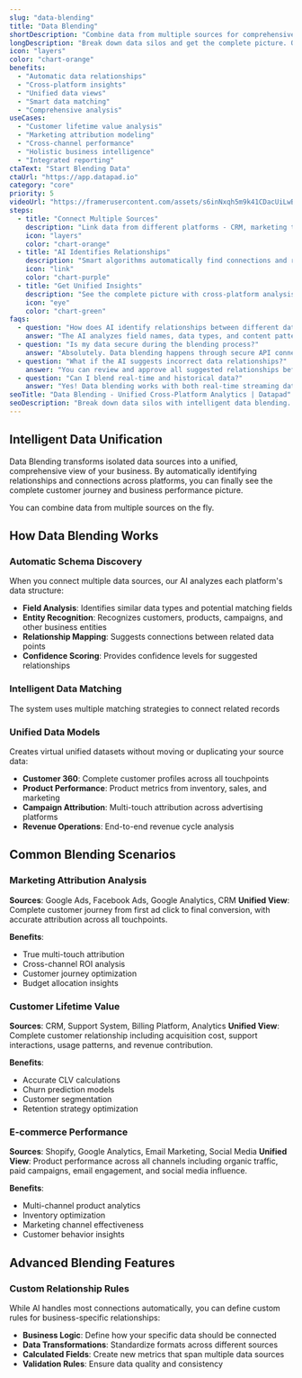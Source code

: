 ```yaml
---
slug: "data-blending"
title: "Data Blending"
shortDescription: "Combine data from multiple sources for comprehensive cross-platform analysis."
longDescription: "Break down data silos and get the complete picture. Our intelligent data blending automatically identifies relationships across your different data sources, creating unified datasets that reveal insights impossible to see in isolation."
icon: "layers"
color: "chart-orange"
benefits:
  - "Automatic data relationships"
  - "Cross-platform insights"
  - "Unified data views"
  - "Smart data matching"
  - "Comprehensive analysis"
useCases:
  - "Customer lifetime value analysis"
  - "Marketing attribution modeling"
  - "Cross-channel performance"
  - "Holistic business intelligence"
  - "Integrated reporting"
ctaText: "Start Blending Data"
ctaUrl: "https://app.datapad.io"
category: "core"
priority: 5
videoUrl: "https://framerusercontent.com/assets/s6inNxqh5m9k41CDacUiLwBUGVc.mp4"
steps:
  - title: "Connect Multiple Sources"
    description: "Link data from different platforms - CRM, marketing tools, databases, and more."
    icon: "layers"
    color: "chart-orange"
  - title: "AI Identifies Relationships"
    description: "Smart algorithms automatically find connections and relationships across your data sources."
    icon: "link"
    color: "chart-purple"
  - title: "Get Unified Insights"
    description: "See the complete picture with cross-platform analysis that reveals hidden business insights."
    icon: "eye"
    color: "chart-green"
faqs:
  - question: "How does AI identify relationships between different data sources?"
    answer: "The AI analyzes field names, data types, and content patterns to identify potential relationships. It uses fuzzy matching for similar but not identical fields, temporal matching for time-based relationships, and probabilistic matching to suggest connections with confidence scores."
  - question: "Is my data secure during the blending process?"
    answer: "Absolutely. Data blending happens through secure API connections without moving or duplicating your source data. All processing occurs in real-time within your secure environment, ensuring privacy and compliance with data protection regulations."
  - question: "What if the AI suggests incorrect data relationships?"
    answer: "You can review and approve all suggested relationships before they're applied. The system provides confidence scores for each suggestion, and you can override or customize any relationships that don't match your business logic."
  - question: "Can I blend real-time and historical data?"
    answer: "Yes! Data blending works with both real-time streaming data and historical datasets. You can combine live website analytics with historical sales data, or merge current social media metrics with past campaign performance for comprehensive analysis."
seoTitle: "Data Blending - Unified Cross-Platform Analytics | Datapad"
seoDescription: "Break down data silos with intelligent data blending. Automatically connect and analyze data from multiple sources for comprehensive business insights."
---
```


## Intelligent Data Unification

Data Blending transforms isolated data sources into a unified, comprehensive view of your business. By automatically identifying relationships and connections across platforms, you can finally see the complete customer journey and business performance picture.

You can combine data from multiple sources on the fly.

## How Data Blending Works

### Automatic Schema Discovery
When you connect multiple data sources, our AI analyzes each platform's data structure:

- **Field Analysis**: Identifies similar data types and potential matching fields
- **Entity Recognition**: Recognizes customers, products, campaigns, and other business entities
- **Relationship Mapping**: Suggests connections between related data points
- **Confidence Scoring**: Provides confidence levels for suggested relationships

### Intelligent Data Matching
The system uses multiple matching strategies to connect related records

### Unified Data Models
Creates virtual unified datasets without moving or duplicating your source data:

- **Customer 360**: Complete customer profiles across all touchpoints
- **Product Performance**: Product metrics from inventory, sales, and marketing
- **Campaign Attribution**: Multi-touch attribution across advertising platforms
- **Revenue Operations**: End-to-end revenue cycle analysis


## Common Blending Scenarios

### Marketing Attribution Analysis
**Sources**: Google Ads, Facebook Ads, Google Analytics, CRM
**Unified View**: Complete customer journey from first ad click to final conversion, with accurate attribution across all touchpoints.

**Benefits**:
- True multi-touch attribution
- Cross-channel ROI analysis
- Customer journey optimization
- Budget allocation insights

### Customer Lifetime Value
**Sources**: CRM, Support System, Billing Platform, Analytics
**Unified View**: Complete customer relationship including acquisition cost, support interactions, usage patterns, and revenue contribution.

**Benefits**:
- Accurate CLV calculations
- Churn prediction models
- Customer segmentation
- Retention strategy optimization

### E-commerce Performance
**Sources**: Shopify, Google Analytics, Email Marketing, Social Media
**Unified View**: Product performance across all channels including organic traffic, paid campaigns, email engagement, and social media influence.

**Benefits**:
- Multi-channel product analytics
- Inventory optimization
- Marketing channel effectiveness
- Customer behavior insights

## Advanced Blending Features

### Custom Relationship Rules
While AI handles most connections automatically, you can define custom rules for business-specific relationships:

- **Business Logic**: Define how your specific data should be connected
- **Data Transformations**: Standardize formats across different sources
- **Calculated Fields**: Create new metrics that span multiple data sources
- **Validation Rules**: Ensure data quality and consistency